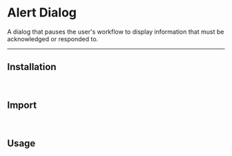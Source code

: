 
# Alert Dialog

A dialog that pauses the user's workflow to display information that must be acknowledged or responded to.

<ComponentSources component="alert-dialog"/>

---

## Installation

<PackageManagerTabs command="@andore-ui/alert-dialog"/>

<br/>

## Import

<ImportComponentTabs
    components="AlertDialog, AlertDialogAction, AlertDialogActionContent, AlertDialogCancel, AlertDialogContent, AlertDialogDescription, AlertDialogOverlay, AlertDialogPortal, AlertDialogTitle, AlertDialogTrigger"
    library="alert-dialog"/>

<br/>

## Usage

<ComponentPreviewTabs>
    <ComponentPreviewTabPanel value="preview">
        <Preview/>
    </ComponentPreviewTabPanel>
    <ComponentPreviewTabPanel value="code">
        <Code/>
    </ComponentPreviewTabPanel>
</ComponentPreviewTabs>
